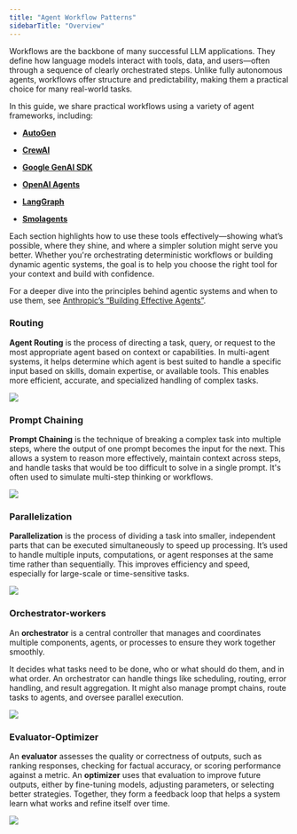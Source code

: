```yaml
---
title: "Agent Workflow Patterns"
sidebarTitle: "Overview"
---
```


Workflows are the backbone of many successful LLM applications. They define how language models interact with tools, data, and users—often through a sequence of clearly orchestrated steps. Unlike fully autonomous agents, workflows offer structure and predictability, making them a practical choice for many real-world tasks.

In this guide, we share practical workflows using a variety of agent frameworks, including:

* [**AutoGen**](/phoenix/learn/agents/readme/autogen)

* [**CrewAI**](/phoenix/learn/agents/readme/crewai)

* [**Google GenAI SDK**](/phoenix/learn/agents/readme/google-genai-sdk)

* [**OpenAI Agents**](/phoenix/learn/agents/readme/openai-agents)

* [**LangGraph**](/phoenix/learn/agents/readme/langgraph)

* [**Smolagents**](/phoenix/learn/agents/readme/smolagents)

Each section highlights how to use these tools effectively—showing what’s possible, where they shine, and where a simpler solution might serve you better. Whether you're orchestrating deterministic workflows or building dynamic agentic systems, the goal is to help you choose the right tool for your context and build with confidence.

For a deeper dive into the principles behind agentic systems and when to use them, see [Anthropic’s “Building Effective Agents”](https://www.anthropic.com/engineering/building-effective-agents).

### Routing

**Agent Routing** is the process of directing a task, query, or request to the most appropriate agent based on context or capabilities. In multi-agent systems, it helps determine which agent is best suited to handle a specific input based on skills, domain expertise, or available tools. This enables more efficient, accurate, and specialized handling of complex tasks.

<Frame caption="">
  <img src="https://storage.googleapis.com/arize-phoenix-assets/assets/images/phoenix-docs-images/98f62a41-image.jpeg" />
</Frame>

### Prompt Chaining

**Prompt Chaining** is the technique of breaking a complex task into multiple steps, where the output of one prompt becomes the input for the next. This allows a system to reason more effectively, maintain context across steps, and handle tasks that would be too difficult to solve in a single prompt. It's often used to simulate multi-step thinking or workflows.

<Frame caption="">
  <img src="https://storage.googleapis.com/arize-phoenix-assets/assets/images/phoenix-docs-images/7e4d27a0-image.jpeg" />
</Frame>

### Parallelization

**Parallelization** is the process of dividing a task into smaller, independent parts that can be executed simultaneously to speed up processing. It’s used to handle multiple inputs, computations, or agent responses at the same time rather than sequentially. This improves efficiency and speed, especially for large-scale or time-sensitive tasks.

<Frame caption="">
  <img src="https://storage.googleapis.com/arize-phoenix-assets/assets/images/phoenix-docs-images/029656b2-image.jpeg" />
</Frame>

### Orchestrator-workers

An **orchestrator** is a central controller that manages and coordinates multiple components, agents, or processes to ensure they work together smoothly.

It decides what tasks need to be done, who or what should do them, and in what order. An orchestrator can handle things like scheduling, routing, error handling, and result aggregation. It might also manage prompt chains, route tasks to agents, and oversee parallel execution.

<Frame caption="">
  <img src="https://storage.googleapis.com/arize-phoenix-assets/assets/images/phoenix-docs-images/e7e96a20-image.jpeg" />
</Frame>

### Evaluator-Optimizer

An **evaluator** assesses the quality or correctness of outputs, such as ranking responses, checking for factual accuracy, or scoring performance against a metric. An **optimizer** uses that evaluation to improve future outputs, either by fine-tuning models, adjusting parameters, or selecting better strategies. Together, they form a feedback loop that helps a system learn what works and refine itself over time.

<Frame caption="">
  <img src="https://storage.googleapis.com/arize-phoenix-assets/assets/images/phoenix-docs-images/6ace2ab6-image.jpeg" />
</Frame>


